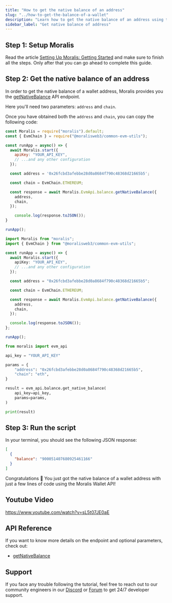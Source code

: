 ```yaml
---
title: "How to get the native balance of an address"
slug: "../how-to-get-the-balance-of-a-wallet"
description: "Learn how to get the native balance of an address using the Moralis Wallet API."
sidebar_label: "Get native balance of address"
---
```





## Step 1: Setup Moralis

Read the article [Setting Up Moralis: Getting Started](/web3-data-api/evm/get-your-api-key) and make sure to finish all the steps. Only after that you can go ahead to complete this guide.

## Step 2: Get the native balance of an address

In order to get the native balance of a wallet address, Moralis provides you the [getNativeBalance](/web3-data-api/evm/reference/get-native-balance) API endpoint.

Here you'll need two parameters: `address` and `chain`.

Once you have obtained both the `address` and `chain`, you can copy the following code:


<Tabs groupId="programming-language">
  <TabItem value="javascript" label="index.js (JavaScript)" default>

```javascript
const Moralis = require("moralis").default;
const { EvmChain } = require("@moralisweb3/common-evm-utils");

const runApp = async() => {
  await Moralis.start({
    apiKey: "YOUR_API_KEY",
    // ...and any other configuration
  });

  const address = '0x26fcbd3afebbe28d0a8684f790c48368d21665b5';

  const chain = EvmChain.ETHEREUM;

  const response = await Moralis.EvmApi.balance.getNativeBalance({
    address,
    chain,
  });

	console.log(response.toJSON());
}

runApp();
```

</TabItem>
<TabItem value="typescript" label="index.ts (TypeScript)">

```typescript
import Moralis from "moralis";
import { EvmChain } from "@moralisweb3/common-evm-utils";

const runApp = async() => {
  await Moralis.start({
    apiKey: "YOUR_API_KEY",
    // ...and any other configuration
  });

  const address = "0x26fcbd3afebbe28d0a8684f790c48368d21665b5";

  const chain = EvmChain.ETHEREUM;

  const response = await Moralis.EvmApi.balance.getNativeBalance({
    address,
    chain,
  });

  console.log(response.toJSON());
};

runApp();
```

</TabItem>
<TabItem value="python" label="index.py (Python)">

```python
from moralis import evm_api

api_key = "YOUR_API_KEY"

params = {
    "address": "0x26fcbd3afebbe28d0a8684f790c48368d21665b5",
    "chain": "eth",
}

result = evm_api.balance.get_native_balance(
    api_key=api_key,
    params=params,
)

print(result)
```

</TabItem>
</Tabs>

## Step 3: Run the script


<RunTheScript />

In your terminal, you should see the following JSON response:

```json
[
  {
    "balance": "900051407680925461166"
  }
]
```

Congratulations 🥳 You just got the native balance of a wallet address with just a few lines of code using the Moralis Wallet API!

## Youtube Video

https://www.youtube.com/watch?v=sL5t07JE0aE

## API Reference

If you want to know more details on the endpoint and optional parameters, check out:

<ul>
  <li><a href="/web3-data-api/evm/reference/get-native-balance">getNativeBalance</a></li>
</ul>

## Support

If you face any trouble following the tutorial, feel free to reach out to our community engineers in our [Discord](https://moralis.io/discord) or [Forum](https://forum.moralis.io) to get 24/7 developer support.
